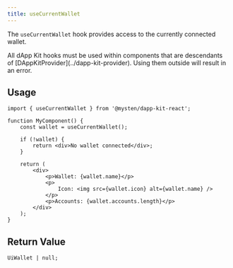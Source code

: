 ```yaml
---
title: useCurrentWallet
---
```


The `useCurrentWallet` hook provides access to the currently connected wallet.

<Callout type="warn">
	All dApp Kit hooks must be used within components that are descendants of
	[DAppKitProvider](../dapp-kit-provider). Using them outside will result in an error.
</Callout>

## Usage

```tsx
import { useCurrentWallet } from '@mysten/dapp-kit-react';

function MyComponent() {
	const wallet = useCurrentWallet();

	if (!wallet) {
		return <div>No wallet connected</div>;
	}

	return (
		<div>
			<p>Wallet: {wallet.name}</p>
			<p>
				Icon: <img src={wallet.icon} alt={wallet.name} />
			</p>
			<p>Accounts: {wallet.accounts.length}</p>
		</div>
	);
}
```

## Return Value

```tsx
UiWallet | null;
```

